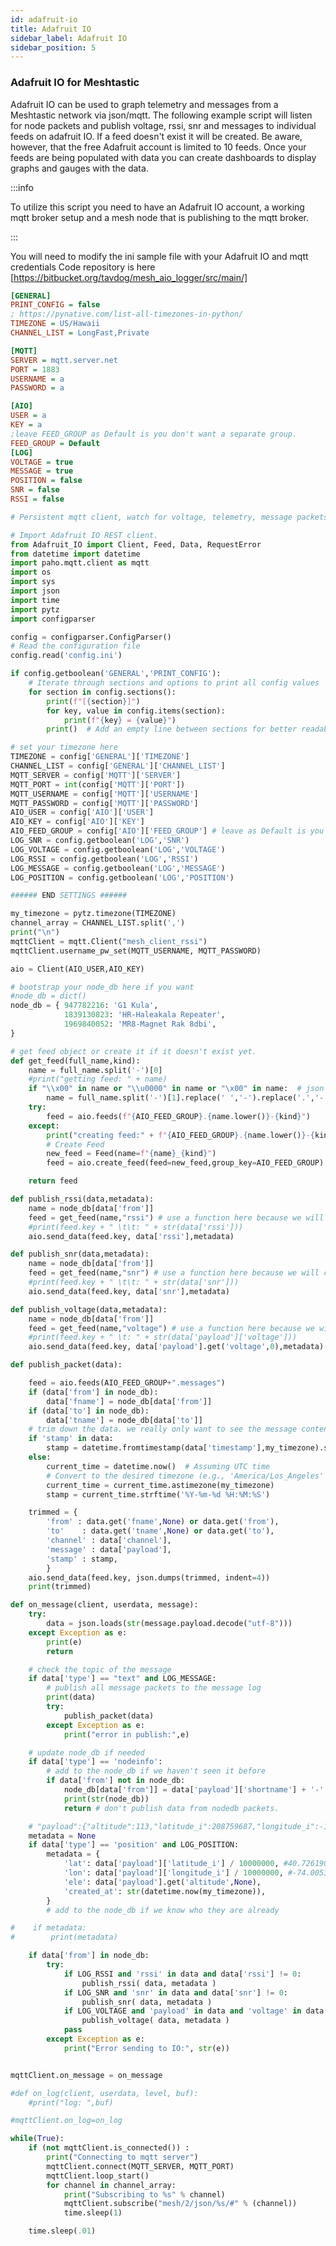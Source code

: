```yaml
---
id: adafruit-io
title: Adafruit IO
sidebar_label: Adafruit IO
sidebar_position: 5
---
```


### Adafruit IO for Meshtastic

Adafruit IO can be used to graph telemetry and messages from a Meshtastic network via json/mqtt. The following example script will listen for node packets and publish voltage, rssi, snr and messages to individual feeds on adafruit IO. If a feed doesn't exist it will be created. Be aware, however, that the free Adafruit account is limited to 10 feeds. Once your feeds are being populated with data you can create dashboards to display graphs and gauges with the data.

:::info

To utilize this script you need to have an Adafruit IO account, a working mqtt broker setup and a mesh node that is publishing to the mqtt broker.

:::

You will need to modify the ini sample file with your Adafruit IO and mqtt credentials
Code repository is here [https://bitbucket.org/tavdog/mesh_aio_logger/src/main/]

```ini
[GENERAL]
PRINT_CONFIG = false
; https://pynative.com/list-all-timezones-in-python/
TIMEZONE = US/Hawaii
CHANNEL_LIST = LongFast,Private

[MQTT]
SERVER = mqtt.server.net
PORT = 1883
USERNAME = a
PASSWORD = a

[AIO]
USER = a
KEY = a
;leave FEED_GROUP as Default is you don't want a separate group.
FEED_GROUP = Default
[LOG]
VOLTAGE = true
MESSAGE = true
POSITION = false
SNR = false
RSSI = false
```

```python
# Persistent mqtt client, watch for voltage, telemetry, message packets and publish them to io

# Import Adafruit IO REST client.
from Adafruit_IO import Client, Feed, Data, RequestError
from datetime import datetime
import paho.mqtt.client as mqtt
import os
import sys
import json
import time
import pytz
import configparser

config = configparser.ConfigParser()
# Read the configuration file
config.read('config.ini')

if config.getboolean('GENERAL','PRINT_CONFIG'):
    # Iterate through sections and options to print all config values
    for section in config.sections():
        print(f"[{section}]")
        for key, value in config.items(section):
            print(f"{key} = {value}")
        print()  # Add an empty line between sections for better readability

# set your timezone here
TIMEZONE = config['GENERAL']['TIMEZONE']
CHANNEL_LIST = config['GENERAL']['CHANNEL_LIST']
MQTT_SERVER = config['MQTT']['SERVER']
MQTT_PORT = int(config['MQTT']['PORT'])
MQTT_USERNAME = config['MQTT']['USERNAME']
MQTT_PASSWORD = config['MQTT']['PASSWORD']
AIO_USER = config['AIO']['USER']
AIO_KEY = config['AIO']['KEY']
AIO_FEED_GROUP = config['AIO']['FEED_GROUP'] # leave as Default is you don't want a separate group.
LOG_SNR = config.getboolean('LOG','SNR')
LOG_VOLTAGE = config.getboolean('LOG','VOLTAGE')
LOG_RSSI = config.getboolean('LOG','RSSI')
LOG_MESSAGE = config.getboolean('LOG','MESSAGE')
LOG_POSITION = config.getboolean('LOG','POSITION')

###### END SETTINGS ######

my_timezone = pytz.timezone(TIMEZONE)
channel_array = CHANNEL_LIST.split(',')
print("\n")
mqttClient = mqtt.Client("mesh_client_rssi")
mqttClient.username_pw_set(MQTT_USERNAME, MQTT_PASSWORD)

aio = Client(AIO_USER,AIO_KEY)

# bootstrap your node_db here if you want
#node_db = dict()
node_db = { 947782216: 'G1 Kula',
            1839130823: 'HR-Haleakala Repeater',
            1969840052: 'MR8-Magnet Rak 8dbi',
}

# get feed object or create it if it doesn't exist yet.
def get_feed(full_name,kind):
    name = full_name.split('-')[0]
    #print("getting feed: " + name)
    if "\\x00" in name or "\\u0000" in name or "\x00" in name:  # json don't like emojis
        name = full_name.split('-')[1].replace(' ','-').replace('.','-')
    try:
        feed = aio.feeds(f"{AIO_FEED_GROUP}.{name.lower()}-{kind}")
    except:
        print("creating feed:" + f"{AIO_FEED_GROUP}.{name.lower()}-{kind}")
        # Create Feed
        new_feed = Feed(name=f"{name}_{kind}")
        feed = aio.create_feed(feed=new_feed,group_key=AIO_FEED_GROUP)

    return feed

def publish_rssi(data,metadata):
    name = node_db[data['from']]
    feed = get_feed(name,"rssi") # use a function here because we will create the feed if it doesn't exist already.
    #print(feed.key + " \t\t: " + str(data['rssi']))
    aio.send_data(feed.key, data['rssi'],metadata)

def publish_snr(data,metadata):
    name = node_db[data['from']]
    feed = get_feed(name,"snr") # use a function here because we will create the feed if it doesn't exist already.
    #print(feed.key + " \t\t: " + str(data['snr']))
    aio.send_data(feed.key, data['snr'],metadata)

def publish_voltage(data,metadata):
    name = node_db[data['from']]
    feed = get_feed(name,"voltage") # use a function here because we will create the feed if it doesn't exist already.    print(feed.key + " \t: " + str(data['payload'].get('voltage',"none")))
    #print(feed.key + " \t: " + str(data['payload']['voltage']))
    aio.send_data(feed.key, data['payload'].get('voltage',0),metadata)

def publish_packet(data):

    feed = aio.feeds(AIO_FEED_GROUP+".messages")
    if (data['from'] in node_db):
        data['fname'] = node_db[data['from']]
    if (data['to'] in node_db):
        data['tname'] = node_db[data['to']]
    # trim down the data. we really only want to see the message content
    if 'stamp' in data:
        stamp = datetime.fromtimestamp(data['timestamp'],my_timezone).strftime('%Y-%m-%d %H:%M:%S')
    else:
        current_time = datetime.now()  # Assuming UTC time
        # Convert to the desired timezone (e.g., 'America/Los_Angeles' or your preferred timezone)
        current_time = current_time.astimezone(my_timezone)
        stamp = current_time.strftime('%Y-%m-%d %H:%M:%S')

    trimmed = {
        'from' : data.get('fname',None) or data.get('from'),
        'to'    : data.get('tname',None) or data.get('to'),
        'channel' : data['channel'],
        'message' : data['payload'],
        'stamp' : stamp,
        }
    aio.send_data(feed.key, json.dumps(trimmed, indent=4))
    print(trimmed)

def on_message(client, userdata, message):
    try:
        data = json.loads(str(message.payload.decode("utf-8")))
    except Exception as e:
        print(e)
        return

    # check the topic of the message
    if data['type'] == "text" and LOG_MESSAGE:
        # publish all message packets to the message log
        print(data)
        try:
            publish_packet(data)
        except Exception as e:
            print("error in publish:",e)

    # update node_db if needed
    if data['type'] == 'nodeinfo':
        # add to the node_db if we haven't seen it before
        if data['from'] not in node_db:
            node_db[data['from']] = data['payload']['shortname'] + '-' + data['payload']['longname']
            print(str(node_db))
            return # don't publish data from nodedb packets.

    # "payload":{"altitude":113,"latitude_i":208759687,"longitude_i":-1565037665
    metadata = None
    if data['type'] == 'position' and LOG_POSITION:
        metadata = {
            'lat': data['payload']['latitude_i'] / 10000000, #40.726190,
            'lon': data['payload']['longitude_i'] / 10000000, #-74.005334,
            'ele': data['payload'].get('altitude',None),
            'created_at': str(datetime.now(my_timezone)),
        }
        # add to the node_db if we know who they are already

#    if metadata:
#        print(metadata)

    if data['from'] in node_db:
        try:
            if LOG_RSSI and 'rssi' in data and data['rssi'] != 0:
                publish_rssi( data, metadata )
            if LOG_SNR and 'snr' in data and data['snr'] != 0:
                publish_snr( data, metadata )
            if LOG_VOLTAGE and 'payload' in data and 'voltage' in data['payload'] and data['payload'].get('voltage',0) != 0:
                publish_voltage( data, metadata )
            pass
        except Exception as e:
            print("Error sending to IO:", str(e))


mqttClient.on_message = on_message

#def on_log(client, userdata, level, buf):
    #print("log: ",buf)

#mqttClient.on_log=on_log

while(True):
    if (not mqttClient.is_connected()) :
        print("Connecting to mqtt server")
        mqttClient.connect(MQTT_SERVER, MQTT_PORT)
        mqttClient.loop_start()
        for channel in channel_array:
            print("Subscribing to %s" % channel)
            mqttClient.subscribe("mesh/2/json/%s/#" % (channel))
            time.sleep(1)

    time.sleep(.01)

```
